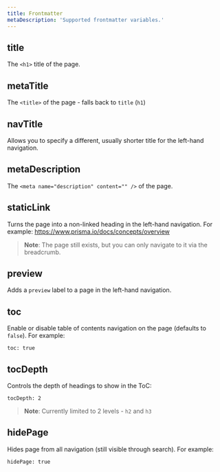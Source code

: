 ```yaml
---
title: Frontmatter
metaDescription: 'Supported frontmatter variables.'
---
```


<TopBlock></TopBlock>

## <inlinecode>title</inlinecode>

The `<h1>` title of the page.

## <inlinecode>metaTitle</inlinecode>

The `<title>` of the page - falls back to `title` (`h1`)

## <inlinecode>navTitle</inlinecode>

Allows you to specify a different, usually shorter title for the left-hand navigation.

## <inlinecode>metaDescription</inlinecode>

The `<meta name="description" content="" />` of the page.

## <inlinecode>staticLink</inlinecode>

Turns the page into a non-linked heading in the left-hand navigation. For example: https://www.prisma.io/docs/concepts/overview

> **Note**: The page still exists, but you can only navigate to it via the breadcrumb.

## <inlinecode>preview</inlinecode>

Adds a `preview` label to a page in the left-hand navigation.

## <inlinecode>toc</inlinecode>

Enable or disable table of contents navigation on the page (defaults to `false`). For example:

```copy
toc: true
```

## <inlinecode>tocDepth</inlinecode>

Controls the depth of headings to show in the ToC:

```copy
tocDepth: 2
```

> **Note**: Currently limited to 2 levels - `h2` and `h3`

## <inlinecode>hidePage</inlinecode>

Hides page from all navigation (still visible through search). For example:

```copy
hidePage: true
```

<!--

  langSwitcher?: string[]
  dbSwitcher?: string[]
  staticLink?: boolean
  duration?: string

  hidePage?: boolean
  tocDepth?: number
  codeStyle?: boolean -->
